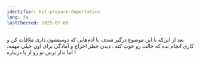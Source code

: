 ```yaml
---
identifier: kit-prepare-deportation
lang: fa
lastChecked: 2025-07-08
---
```


بعد از این‌که با این موضوع درگیر شدی، با آدم‌هایی که دوستشون داری ملاقات کن و کاری انجام بده که حالت رو خوب کنه
.
دیدن خطر اخراج و آمادگی برای اون خیلی مهمه،
اما نذار ترس تو رو از پا دربیاره
!

<BlockBox identifier="prepare-deportation">
    <Block identifier="prepare-deportation" collection="flyers"/>
</BlockBox>

